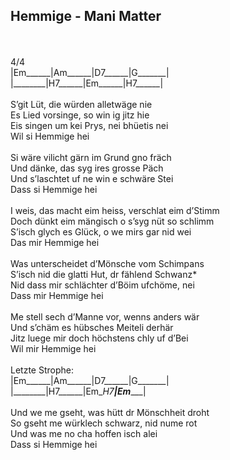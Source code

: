 ## Hemmige - Mani Matter\
\
\
4/4\
|Em______|Am______|D7______|G_______|\
|________|H7______|Em______|H7______|\
\
S'git Lüt, die würden alletwäge nie\
Es Lied vorsinge, so win ig jitz hie\
Eis singen um kei Prys, nei bhüetis nei\
Wil si Hemmige hei\
\
Si wäre vilicht gärn im Grund gno fräch\
Und dänke, das syg ires grosse Päch\
Und s'laschtet uf ne win e schwäre Stei\
Dass si Hemmige hei\
\
I weis, das macht eim heiss, verschlat eim d'Stimm\
Doch dünkt eim mängisch o s'syg nüt so schlimm\
S'isch glych es Glück, o we mirs gar nid wei\
Das mir Hemmige hei\
\
Was unterscheidet d'Mönsche vom Schimpans\
S'isch nid die glatti Hut, dr fählend Schwanz*\
Nid dass mir schlächter d'Böim ufchöme, nei\
Dass mir Hemmige hei\
\
Me stell sech d'Manne vor, wenns anders wär\
Und s'chäm es hübsches Meiteli derhär\
Jitz luege mir doch höchstens chly uf d'Bei\
Wil mir Hemmige hei\
\
Letzte Strophe:\
|Em______|Am______|D7______|G_______|\
|________|H7______|Em__H7__|Em______| \
\
Und we me gseht, was hütt dr Mönschheit droht\
So gseht me würklech schwarz, nid nume rot\
Und was me no cha hoffen isch alei\
Dass si Hemmige hei\
\
